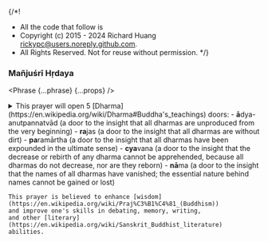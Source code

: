 {/*!
 * All the code that follow is
 * Copyright (c) 2015 - 2024 Richard Huang <rickypc@users.noreply.github.com>.
 * All Rights Reserved. Not for reuse without permission.
 */}


### Mañjuśrī Hṛdaya

<Phrase {...phrase} {...props} />

<details>
  <summary>
    This prayer will open 5 [Dharma](https://en.wikipedia.org/wiki/Dharma#Buddha's_teachings) doors:
    - <b>ā</b>dya-anutpannatvād (a door to the insight that all dharmas are unproduced from the very beginning)
    - <b>ra</b>jas (a door to the insight that all dharmas are without dirt)
    - <b>pa</b>ramārtha (a door to the insight that all dharmas have been expounded in the ultimate sense)
    - <b>cya</b>vana (a door to the insight that the decrease or rebirth of any dharma cannot be apprehended, because all dharmas do not decrease, nor are they reborn)
    - <b>nā</b>ma (a door to the insight that the names of all dharmas have vanished; the essential nature behind names cannot be gained or lost)

    This prayer is believed to enhance [wisdom](https://en.wikipedia.org/wiki/Praj%C3%B1%C4%81_(Buddhism))
    and improve one's skills in debating, memory, writing,
    and other [literary](https://en.wikipedia.org/wiki/Sanskrit_Buddhist_literature) abilities.
  </summary>
  <div>
    {/* @ts-ignore */}
    > Oṃ Five Dharma Doors, Dhīḥ!

    <MultiLingual {...phrase} />
  </div>
</details>
